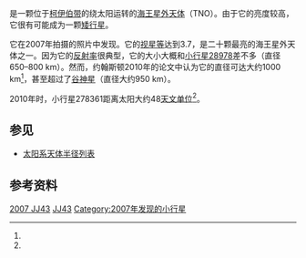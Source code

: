 {{Infobox planet
 | discovery=yes
 | discovery_ref= <ref name=jpldata>[http://ssd.jpl.nasa.gov/sbdb.cgi?sstr=2007%20JJ43 JPL Small-Body Database Browser: 2007 JJ43] {{Wayback|url=http://ssd.jpl.nasa.gov/sbdb.cgi?sstr=2007%20JJ43 |date=20151127162841 }} Retrieved: 2011-06-18</ref>
 | physical_characteristics = yes
 | bgcolour=#FFFFC0
 | discoverer = [[帕洛马山天文台|帕洛马山天文台]]
 | discovered = 2007年5月14日
 | name = 278361 {{mp|2007 JJ|43}}
 | note=yes
 | alt_names = {{mp|2007 JJ|43}}
 | mp_category = [[海王星外天体|TNO]]
 | orbit_ref = <ref name=AstDys>[http://hamilton.dm.unipi.it/astdys/index.php?pc=1.1.0&n=2007JJ43 AstDys 2007 JJ<sub>43</sub> Ephemerides] {{Wayback|url=http://hamilton.dm.unipi.it/astdys/index.php?pc=1.1.0&n=2007JJ43 |date=20120605035321 }} Retrieved: 2011-06-18</ref><ref name=jpldata/>
 | epoch = 2011-08-27 0:00UTC ([[Julian_day|JD]] 2455800.5)
 | semimajor = 47.82 [[天文单位|AU]]
 | perihelion = 40.2776 AU
 | aphelion = 55.3707 AU
 | eccentricity = 0.1578
 | period = 330.74 [[儒略年|a]] (120801 [[天|d]])
 | inclination = 12.0623[[角度|°]]
 | asc_node = 272.493°
 | arg_peri = 9.02°
 | mean_anomaly = 331.84°
 | dimensions=~1000 km<ref name=johnston2010>{{cite web
|date=7 August 2010
|title=List of Known Trans-Neptunian Objects
|publisher=Johnston's Archive
|author=Wm. Robert Johnston
|url=http://www.johnstonsarchive.net/astro/tnoslist.html
|accessdate=2011-06-18
|archive-date=2011-02-05
|archive-url=https://web.archive.org/web/20110205000313/http://johnstonsarchive.net/astro/tnoslist.html
|dead-url=no
}}</ref>
 | mass=
 | rotation=? d
 | magnitude = 20.69 <ref name=AstDys/>
 | abs_magnitude=3.7<ref name=jpldata/> or 4.4<ref name=AstDys/>
 | albedo=
}}
'''{{mp|(278361) 2007 JJ|43}}'''是一颗位于[[柯伊伯带|柯伊伯带]]的绕太阳运转的[[海王星外天体|海王星外天体]]（TNO）。由于它的亮度较高，它很有可能成为一颗[[矮行星|矮行星]]。

它在2007年拍摄的照片中发现。它的[[视星等|视星等]]达到3.7，是二十颗最亮的海王星外天体之一。因为它的[[反射率|反射率]]很典型，它的大小大概和[[小行星28978|小行星28978]]差不多（直径650–800 km）。然而，约翰斯顿2010年的论文中认为它的直径可达大约1000 km<ref name=johnston2010/>，甚至超过了[[谷神星|谷神星]]（直径大约950 km）。

2010年时，小行星278361距离太阳大约48[[天文单位|天文单位]]<ref name="johnston2010"/>。

==参见==
*[[太阳系天体半径列表|太阳系天体半径列表]]

==参考资料==
{{reflist}}

{{类冥矮行星}}
[[Category:类QB1天体|2007 JJ43]]
[[Category:矮行星候选者|JJ43]]
[[Category:2007年发现的小行星|Category:2007年发现的小行星]]


{{centaurTNO-stub}}